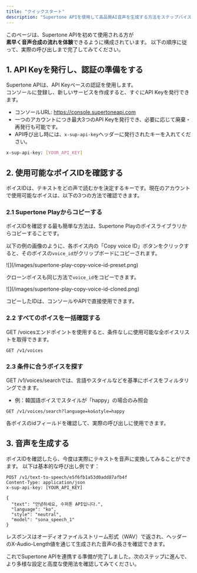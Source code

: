 ```yaml
---
title: "クイックスタート"
description: "Supertone APIを使用して高品質AI音声を生成する方法をステップバイステップでご案内します。"
---
```

このページは、Supertone APIを初めて使用される方が\
**素早く音声合成の流れを体験**できるように構成されています。
以下の順序に従って、実際の呼び出しまで完了してみてください。

## 1. API Keyを発行し、認証の準備をする
Supertone APIは、API Keyベースの認証を使用します。\
コンソールに登録し、新しいサービスを作成すると、すぐにAPI Keyを発行できます。

- コンソールURL: https://console.supertoneapi.com
- 一つのアカウントにつき最大3つのAPI Keyを発行でき、必要に応じて廃棄・再発行も可能です。
- API呼び出し時には、`x-sup-api-key`ヘッダーに発行されたキーを入れてください。

```bash
x-sup-api-key: [YOUR_API_KEY]
```

## 2. 使用可能なボイスIDを確認する
ボイスIDは、テキストをどの声で読むかを決定するキーです。現在のアカウントで使用可能なボイスは、以下の3つの方法で確認できます。

### 2.1 Supertone Playからコピーする
ボイスIDを確認する最も簡単な方法は、Supertone Playのボイスライブラリからコピーすることです。

以下の例の画像のように、各ボイス内の「Copy voice ID」ボタンをクリックすると、そのボイスの`voice_id`がクリップボードにコピーされます。

<Frame>
  ![](/images/supertone-play-copy-voice-id-preset.png)
</Frame>

クローンボイスも同じ方法で`voice_id`をコピーできます。

<Frame>
  ![](/images/supertone-play-copy-voice-id-cloned.png)
</Frame>

コピーしたIDは、コンソールやAPIで直接使用できます。

### 2.2 すべてのボイスを一括確認する
GET /voicesエンドポイントを使用すると、条件なしに使用可能な全ボイスリストを取得できます。

```http
GET /v1/voices
```

### 2.3 条件に合うボイスを探す
GET /v1/voices/searchでは、言語やスタイルなどを基準にボイスをフィルタリングできます。

- 例：韓国語ボイスでスタイルが「happy」の場合のみ照会
```http
GET /v1/voices/search?language=ko&style=happy
```

各ボイスのidフィールドを確認して、実際の呼び出しに使用できます。

## 3. 音声を生成する
ボイスIDを確認したら、今度は実際にテキストを音声に変換してみることができます。
以下は基本的な呼び出し例です：

```http
POST /v1/text-to-speech/e5f6fb1a53d0add87afb4f
Content-Type: application/json
x-sup-api-key: [YOUR_API_KEY]

{
  "text": "안녕하세요, 수퍼톤 API입니다.",
  "language": "ko",
  "style": "neutral",
  "model": "sona_speech_1"
}
```

レスポンスはオーディオファイルストリーム形式（WAV）で返され、ヘッダーのX-Audio-Length値を通じて生成された音声の長さを確認できます。

これでSupertone APIを連携する準備が完了しました。次のステップに進んで、より多様な設定と高度な使用法を確認してみてください。

